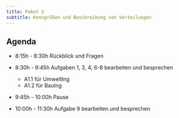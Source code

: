 ```yaml
---
title: Paket 3
subtitle: Kenngrößen und Beschreibung von Verteilungen
---
```


## Agenda

-  8:15h - 8:30h Rückblick und Fragen

-  8:30h - 9:45h Aufgaben 1, 3, 4, 6-8 bearbeiten und besprechen
   - A1.1 für UmweltIng
   - A1.2 für BauIng
-  9:45h - 10:00h Pause

- 10:00h - 11:30h Aufgabe 9 bearbeiten und besprechen
